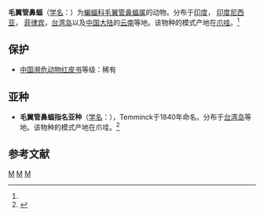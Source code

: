 {{Speciesbox
| taxon = Harpiocephalus harpia
| status = LC |  status_system = iucn3.1
| status_ref = <ref name=iucn> {{IUCN2008|  assessors = Csorba, G., Bumrungsri, S., Francis, C., Bates, P., Rosell-Ambal,  G., Tabaranza, B.,Heaney, L., Molur, S. & Srinivasulu, C. | year = 2008 |  id = 9736 | title =   Harpiocephalus  harpia |downloaded = 2010-8-30}}</ref>
| image = Harpiocephalus harpia.jpg
| binomial_authority = (Temminck, 1840)<ref name='id215'>{{cite web| url =http://www.bioinfo.cn/db05/BjdwSpecies.php?action=view&id=215| title =毛翼管鼻蝠| work =《中国动物物种编目数据库》| publisher =中国科学院微生物研究所| author =中国科学院动物研究所| accessdate =2009-03-27| deadurl =yes| archiveurl =https://web.archive.org/web/20160305055300/http://www.bioinfo.cn/db05/BjdwSpecies.php?action=view&id=215| archivedate =2016-03-05}}</ref>
|synonyms =
<small>Harpiocephalus harpia Thomas, 1923 ssp. madrassius<br/>
Harpiocephalus rufus Gray, 1842<br/>
Noctulinia lasyura Hodgson, 1847<br/>
Vespertilio harpia Temminck, 1840</small>
}}

'''毛翼管鼻蝠'''（[[学名|学名]]：{{lang|la|''Harpiocephalus harpia''}}）为[[蝙蝠科|蝙蝠科]][[毛翼管鼻蝠属|毛翼管鼻蝠属]]的动物。分布于[[印度|印度]]， [[印度尼西亚|印度尼西亚]]， [[菲律宾|菲律宾]]，[[台湾岛|台湾岛]]以及[[中国大陆|中国大陆]]的[[云南|云南]]等地。该物种的模式产地在[[爪哇|爪哇]]。<ref name='id215'/>

==保护==
*[[中国濒危动物红皮书|中国濒危动物红皮书]]等级：稀有

==亚种==
*'''毛翼管鼻蝠指名亚种'''（[[学名|学名]]：{{lang|la|''Harpiocephalus harpia harpia''}}），Temminck于1840年命名。分布于[[台湾岛|台湾岛]]等地。该物种的模式产地在爪哇。<ref name='id216'>{{cite web| url =http://www.bioinfo.cn/db05/BjdwSpecies.php?action=view&id=216| title =毛翼管鼻蝠指名亚种| work =《中国动物物种编目数据库》| publisher =中国科学院微生物研究所| author =中国科学院动物研究所| accessdate =2009-03-27| deadurl =yes| archiveurl =https://web.archive.org/web/20160305013238/http://www.bioinfo.cn/db05/BjdwSpecies.php?action=view&id=216| archivedate =2016-03-05}}</ref>

== 参考文献 ==
{{reflist}}
{{bat-stub}}
{{Taxonbar}}
[[Category:毛翼管鼻蝠属|M]]
[[Category:台灣哺乳動物|M]]
[[Category:_1840年描述的动物|M]]